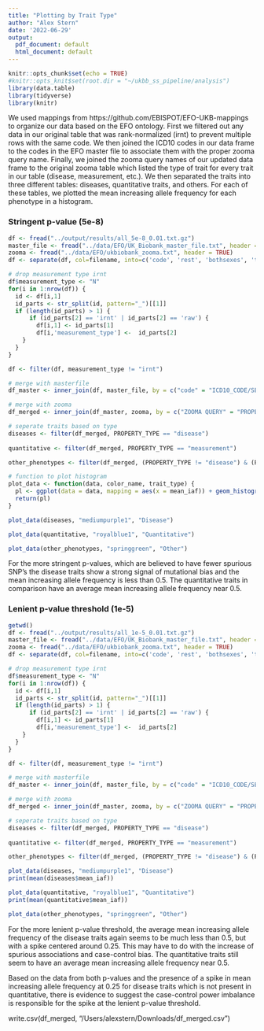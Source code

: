 ```yaml
---
title: "Plotting by Trait Type"
author: "Alex Stern"
date: '2022-06-29'
output:
  pdf_document: default
  html_document: default
---
```


```r
knitr::opts_chunk$set(echo = TRUE)
#knitr::opts_knit$set(root.dir = "~/ukbb_ss_pipeline/analysis")
library(data.table)
library(tidyverse)
library(knitr)
```

We used mappings from https://github.com/EBISPOT/EFO-UKB-mappings to organize our data based on the EFO ontology. First we filtered out any data in our original table that was rank-normalized (irnt) to prevent multiple rows with the same code. We then joined the ICD10 codes in our data frame to the codes in the EFO master file to associate them with the proper zooma query name. Finally, we joined the zooma query names of our updated data frame to the original zooma table which listed the type of trait for every trait in our table (disease, measurement, etc.). We then separated the traits into three different tables: diseases, quantitative traits, and others. For each of these tables, we plotted the mean increasing allele frequency for each phenotype in a histogram.

### Stringent p-value (5e-8)
```r
df <- fread("../output/results/all_5e-8_0.01.txt.gz")
master_file <- fread("../data/EFO/UK_Biobank_master_file.txt", header = TRUE)
zooma <- fread("../data/EFO/ukbiobank_zooma.txt", header = TRUE)
df <- separate(df, col=filename, into=c('code', 'rest', 'bothsexes', 'tsv'), sep='\\.') %>% select("code", "maf", "pval", "mean_iaf", "lower_ci", "upper_ci", "SNP_number", "phenotype_name") %>% drop_na(SNP_number) 

# drop measurement type irnt
df$measurement_type <- "N"
for(i in 1:nrow(df)) {
  id <- df[i,1]
  id_parts <- str_split(id, pattern="_")[[1]]
  if (length(id_parts) > 1) {
      if (id_parts[2] == 'irnt' | id_parts[2] == 'raw') {
        df[i,1] <- id_parts[1]
        df[i,'measurement_type'] <-  id_parts[2]
    }
  }
}

df <- filter(df, measurement_type != "irnt")

# merge with masterfile
df_master <- inner_join(df, master_file, by = c("code" = "ICD10_CODE/SELF_REPORTED_TRAIT_FIELD_CODE"))

# merge with zooma
df_merged <- inner_join(df_master, zooma, by = c("ZOOMA QUERY" = "PROPERTY_VALUE")) %>% distinct(code, .keep_all = TRUE)

# seperate traits based on type
diseases <- filter(df_merged, PROPERTY_TYPE == "disease")
  
quantitative <- filter(df_merged, PROPERTY_TYPE == "measurement")

other_phenotypes <- filter(df_merged, (PROPERTY_TYPE != "disease") & (PROPERTY_TYPE != "measurement"))

```

```r
# function to plot histogram
plot_data <- function(data, color_name, trait_type) {
  pl <- ggplot(data = data, mapping = aes(x = mean_iaf)) + geom_histogram(fill = color_name) + theme_classic(base_size = 12) + geom_vline(xintercept = 0.5, linetype = 'dashed', size = 1.5) + xlab("Mean Increasing Allele Frequency") + ylab("") + ggtitle(paste0(trait_type, " traits")) + theme(plot.title = element_text(hjust = 0.5)) + geom_vline(xintercept = mean(data$mean_iaf), linetype = "dotdash", color = 'red', size = 1.5)
  return(pl)
}
```





```r
plot_data(diseases, "mediumpurple1", "Disease")
```

```r
plot_data(quantitative, "royalblue1", "Quantitative")
```



```r
plot_data(other_phenotypes, "springgreen", "Other")
```
For the more stringent p-values, which are believed to have fewer spurious SNP's the disease traits show a strong signal of mutational bias and the mean increasing allele frequency is less than 0.5. The quantitative traits in comparison have an average mean increasing allele frequency near 0.5.


### Lenient p-value threshold (1e-5)

```r
getwd()
df <- fread("../output/results/all_1e-5_0.01.txt.gz")
master_file <- fread("../data/EFO/UK_Biobank_master_file.txt", header = TRUE)
zooma <- fread("../data/EFO/ukbiobank_zooma.txt", header = TRUE)
df <- separate(df, col=filename, into=c('code', 'rest', 'bothsexes', 'tsv'), sep='\\.') %>% select("code", "maf", "pval", "mean_iaf", "lower_ci", "upper_ci", "SNP_number", "phenotype_name") %>% drop_na(SNP_number) 

# drop measurement type irnt
df$measurement_type <- "N"
for(i in 1:nrow(df)) {
  id <- df[i,1]
  id_parts <- str_split(id, pattern="_")[[1]]
  if (length(id_parts) > 1) {
      if (id_parts[2] == 'irnt' | id_parts[2] == 'raw') {
        df[i,1] <- id_parts[1]
        df[i,'measurement_type'] <-  id_parts[2]
    }
  }
}

df <- filter(df, measurement_type != "irnt")

# merge with masterfile
df_master <- inner_join(df, master_file, by = c("code" = "ICD10_CODE/SELF_REPORTED_TRAIT_FIELD_CODE"))

# merge with zooma
df_merged <- inner_join(df_master, zooma, by = c("ZOOMA QUERY" = "PROPERTY_VALUE")) %>% distinct(code, .keep_all = TRUE)

# seperate traits based on type
diseases <- filter(df_merged, PROPERTY_TYPE == "disease")
  
quantitative <- filter(df_merged, PROPERTY_TYPE == "measurement")

other_phenotypes <- filter(df_merged, (PROPERTY_TYPE != "disease") & (PROPERTY_TYPE != "measurement"))

```

```r
plot_data(diseases, "mediumpurple1", "Disease")
print(mean(diseases$mean_iaf))
```

```r
plot_data(quantitative, "royalblue1", "Quantitative")
print(mean(quantitative$mean_iaf))
```
```r
plot_data(other_phenotypes, "springgreen", "Other")
```
For the more lenient p-value threshold, the average mean increasing allele frequency of the disease traits again seems to be much less than 0.5, but with a spike centered around 0.25. This may have to do with the increase of spurious associations and case-control bias. The quantitative traits still seem to have an average mean increasing allele frequency near 0.5.

Based on the data from both p-values and the presence of a spike in mean increasing allele frequency at 0.25 for disease traits which is not present in quantitative, there is evidence to suggest the case-control power imbalance is responsible for the spike at the lenient p-value threshold.


write.csv(df_merged, "/Users/alexstern/Downloads/df_merged.csv")

